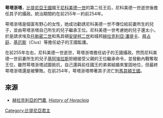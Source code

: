 '''萼塔浙塔'''，[[比提尼亞|比提尼亞王國]]國王[[尼科美德一世|尼科美德一世]]的第二任王后，尼科美德一世逝世後擔任其子的攝政。統治期間約在前255年－約前254年。

萼塔浙塔是個富有野心的女性，她成功勸誘尼科美德一世不傳位給前妻所生的兒子，並由萼塔浙塔自己所生的兒子繼承王位。尼科美德一世考慮她的兒子還太小，於是請求埃及[[托勒密二世|托勒密二世]]和馬其頓[[安提柯二世|安提柯二世]]和城邦[[赫拉克利亞·潘提卡|赫拉克利亞·潘提卡]]、[[拜占庭|拜占庭]]、[[基厄斯|基厄斯]]（Cius）等擔任幼子的王國監護。

在前255年左右，尼科美德一世逝世，萼塔浙塔擔任幼子的王國攝政。然而尼科美德一世前妻所生的兒子[[基阿埃拉斯|基阿埃拉斯]]拒絕接受父親的王位繼承命令，並發動內戰奪取王位，雖然萼塔浙塔試圖抵抗，自己還與前任國王的弟弟結婚來鞏固地位，但最終萼塔浙塔還是被擊敗。在前254年，萼塔浙塔帶著其子流亡到[[馬其頓王國|馬其頓王國]]。

==來源==
*[[赫拉克利亞的門農|赫拉克利亞的門農]], [http://www.attalus.org/translate/memnon1.html ''History of Heracleia''] {{Wayback|url=http://www.attalus.org/translate/memnon1.html |date=20180506035517 }}

{{Start box}}
{{S-reg}}
{{Succession box |
 title=[[比提尼亞統治者列表|比提尼亞王國攝政]] |
 before=[[尼科美德一世|尼科美德一世]] |
 after=[[基阿埃拉斯|基阿埃拉斯]] |
 years=前255年 – 前254年}}
{{End box}}

{{希臘化時代統治者}}
[[Category:比提尼亞君主|Category:比提尼亞君主]]
